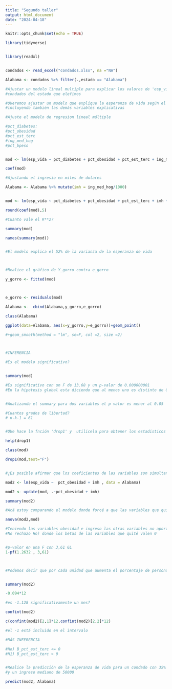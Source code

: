 ```yaml
---
title: "Segundo taller"
output: html_document
date: "2024-04-18"
---
```


```r
knitr::opts_chunk$set(echo = TRUE)
```

```r

library(tidyverse)


library(readxl)


condados <- read_excel("condados.xlsx", na ="NA")

Alabama <- condados %>% filter(.,estado == "Alabama")


```

```r
#Ajustar un modelo lineal multiple para explicar los valores de 'esp_vida' en los
#condados del estado que elefimos

#QUeremos ajustar un modelo que explique la esperanza de vida según el ingreso mediano de los hogares
#incluyendo también las demás variables explicativas

#Ajuste el modelo de regresion lineal múltiple

#pct_diabetes: 
#pct_obesidad
#pct_est_terc
#ing_med_hog
#pct_bpeso


mod <- lm(esp_vida ~ pct_diabetes + pct_obesidad + pct_est_terc + ing_med_hog + pct_bpeso, data = Alabama)

coef(mod)

#Ajustando el ingresio en miles de dolares

Alabama <- Alabama %>% mutate(imh = ing_med_hog/1000)


mod <- lm(esp_vida ~ pct_diabetes + pct_obesidad + pct_est_terc + imh + pct_bpeso, data = Alabama)

round(coef(mod),5)

#Cuanto vale el R**2?

summary(mod)

names(summary(mod))


#El modelo explica el 52% de la varianza de la esperanza de vida



#Realice el gráfico de Y_gorro contra e_gorro

y_gorro <- fitted(mod)



e_gorro <- residuals(mod)

Alabama <-  cbind(Alabama,y_gorro,e_gorro)

class(Alabama)

ggplot(data=Alabama, aes(x=y_gorro,y=e_gorro))+geom_point()

#+geom_smooth(method = "lm", se=F, col =2, size =2)




```


```r

#INFERENCIA

#Es el modelo significativo?


summary(mod)

#Es significativo con un F de 13.68 y un p-valor de 0.000000001
#En la hipotesis global esta diciendo que al menos uno es distinto de 0


#Analizando el summary para dos variables el p valor es menor al 0.05

#Cuantos grados de libertad?
# n-k-1 = 61


#QUe hace la fnción 'drop1' y  utilicela para obtener los estadisticos F de significacion individual para cada variable

help(drop1)

class(mod)

drop1(mod,test="F")


#¿Es posible afirmar que los coeficientes de las variables son simultaneamente cero?

mod2 <- lm(esp_vida ~  pct_obesidad + imh , data = Alabama)

mod2 <- update(mod, .~pct_obesidad + imh)

summary(mod2)

#Acá estoy comparando el modelo donde forcé a que las variables que quite tengan valor 0 contra el otro

anova(mod2,mod)

#Teniendo las variables obesidad e ingreso las otras variables no aportan al modelo.
#No rechazo Ho) donde los betas de las variables que quité valen 0


#p-valor en una F con 3,61 GL
1-pf(1.2632 , 3,61)



#Podemos decir que por cada unidad que aumenta el porcentaje de personas con obesidad la esperanza de vida del condado desciende un mes?


summary(mod2)

-0.094*12

#es -1.128 significativamente un mes?

confint(mod2)

c(confint(mod2)[2,1]*12,confint(mod2)[2,2]*12)

#el -1 está incluido en el intervalo


```


```r
#MÁS INFERENCIA

#Ho) B_pct_est_terc <= 0
#H1) B_pct_est_terc > 0


#Realice la predicción de la esperanza de vida para un condado con 35% de personas obesas 
#y un ingreso mediano de 50000

predict(mod2, Alabama)


```

